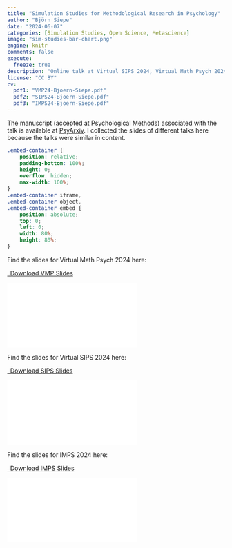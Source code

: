 ```yaml
---
title: "Simulation Studies for Methodological Research in Psychology"
author: "Björn Siepe"
date: "2024-06-07"
categories: [Simulation Studies, Open Science, Metascience]
image: "sim-studies-bar-chart.png"
engine: knitr
comments: false
execute:
  freeze: true
description: "Online talk at Virtual SIPS 2024, Virtual Math Psych 2024, and IMPS 2024."
license: "CC BY"
cv:
  pdf1: "VMP24-Bjoern-Siepe.pdf"
  pdf2: "SIPS24-Bjoern-Siepe.pdf"
  pdf3: "IMPS24-Bjoern-Siepe.pdf"
---
```


The manuscript (accepted at Psychological Methods) associated with the talk is available at [PsyArxiv](https://osf.io/preprints/psyarxiv/ufgy6/). I collected the slides of different talks here because the talks were similar in content.

```css
.embed-container {
    position: relative;
    padding-bottom: 100%;
    height: 0;
    overflow: hidden;
    max-width: 100%;
}
.embed-container iframe,
.embed-container object,
.embed-container embed {
    position: absolute;
    top: 0;
    left: 0;
    width: 80%;
    height: 80%;
}
```

Find the slides for Virtual Math Psych 2024 here:

```{=html}
<p class="text-center">
  <a class="btn btn-primary btn-lg cv-download" href="`r rmarkdown::metadata$cv$pdf1`" target="_blank">
    <i class="fa-solid fa-file-arrow-down"></i>&ensp;Download VMP Slides
  </a>
</p>
<div class="embed-container">
  <iframe src="`r rmarkdown::metadata$cv$pdf1`" style="border: 0.5px"></iframe>
</div>
```

Find the slides for Virtual SIPS 2024 here:

```{=html}
<p class="text-center">
  <a class="btn btn-primary btn-lg cv-download" href="`r rmarkdown::metadata$cv$pdf2`" target="_blank">
    <i class="fa-solid fa-file-arrow-down"></i>&ensp;Download SIPS Slides
  </a>
</p>
<div class="embed-container">
  <iframe src="`r rmarkdown::metadata$cv$pdf2`" style="border: 0.5px"></iframe>
</div>
```

Find the slides for IMPS 2024 here:

```{=html}
<p class="text-center">
  <a class="btn btn-primary btn-lg cv-download" href="`r rmarkdown::metadata$cv$pdf3`" target="_blank">
    <i class="fa-solid fa-file-arrow-down"></i>&ensp;Download IMPS Slides
  </a>
</p>
<div class="embed-container">
  <iframe src="`r rmarkdown::metadata$cv$pdf3`" style="border: 0.5px"></iframe>
</div>
```
